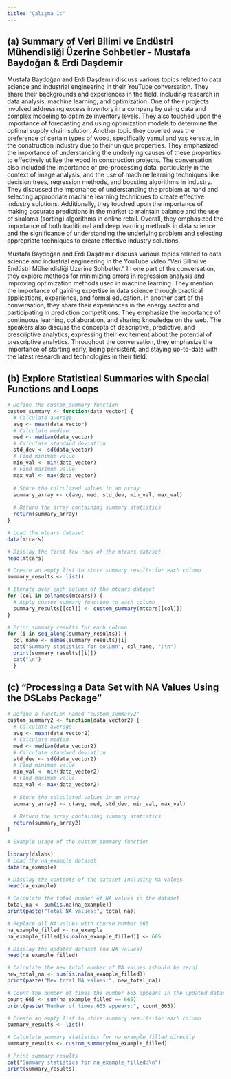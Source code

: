 ```yaml
---
title: "Çalışma 1:"
---
```


## (a) Summary of Veri Bilimi ve Endüstri Mühendisliği Üzerine Sohbetler - Mustafa Baydoğan & Erdi Daşdemir

Mustafa Baydoğan and Erdi Daşdemir discuss various topics related to data science and industrial engineering in their YouTube conversation. They share their backgrounds and experiences in the field, including research in data analysis, machine learning, and optimization. One of their projects involved addressing excess inventory in a company by using data and complex modeling to optimize inventory levels. They also touched upon the importance of forecasting and using optimization models to determine the optimal supply chain solution. Another topic they covered was the preference of certain types of wood, specifically yamul and yaş kereste, in the construction industry due to their unique properties. They emphasized the importance of understanding the underlying causes of these properties to effectively utilize the wood in construction projects. The conversation also included the importance of pre-processing data, particularly in the context of image analysis, and the use of machine learning techniques like decision trees, regression methods, and boosting algorithms in industry. They discussed the importance of understanding the problem at hand and selecting appropriate machine learning techniques to create effective industry solutions. Additionally, they touched upon the importance of making accurate predictions in the market to maintain balance and the use of siralama (sorting) algorithms in online retail. Overall, they emphasized the importance of both traditional and deep learning methods in data science and the significance of understanding the underlying problem and selecting appropriate techniques to create effective industry solutions.

Mustafa Baydoğan and Erdi Daşdemir discuss various topics related to data science and industrial engineering in the YouTube video "Veri Bilimi ve Endüstri Mühendisliği Üzerine Sohbetler." In one part of the conversation, they explore methods for minimizing errors in regression analysis and improving optimization methods used in machine learning. They mention the importance of gaining expertise in data science through practical applications, experience, and formal education. In another part of the conversation, they share their experiences in the energy sector and participating in prediction competitions. They emphasize the importance of continuous learning, collaboration, and sharing knowledge on the web. The speakers also discuss the concepts of descriptive, predictive, and prescriptive analytics, expressing their excitement about the potential of prescriptive analytics. Throughout the conversation, they emphasize the importance of starting early, being persistent, and staying up-to-date with the latest research and technologies in their field.

## (b) Explore Statistical Summaries with Special Functions and Loops

```r
# Define the custom_summary function
custom_summary <- function(data_vector) {
  # Calculate average
  avg <- mean(data_vector)
  # Calculate median
  med <- median(data_vector)
  # Calculate standard deviation
  std_dev <- sd(data_vector)
  # Find minimum value
  min_val <- min(data_vector)
  # Find maximum value
  max_val <- max(data_vector)
  
  # Store the calculated values in an array
  summary_array <- c(avg, med, std_dev, min_val, max_val)
  
  # Return the array containing summary statistics
  return(summary_array)
}

# Load the mtcars dataset
data(mtcars)

# Display the first few rows of the mtcars dataset
head(mtcars)

# Create an empty list to store summary results for each column
summary_results <- list()

# Iterate over each column of the mtcars dataset
for (col in colnames(mtcars)) {
  # Apply custom_summary function to each column
  summary_results[[col]] <- custom_summary(mtcars[[col]])
}

# Print summary results for each column
for (i in seq_along(summary_results)) {
  col_name <- names(summary_results)[i]
  cat("Summary statistics for column", col_name, ":\n")
  print(summary_results[[i]])
  cat("\n")
  }


```

## (c) "Processing a Data Set with NA Values Using the DSLabs Package"

```r

# Define a function named "custom_summary2"
custom_summary2 <- function(data_vector2) {
  # Calculate average
  avg <- mean(data_vector2)
  # Calculate median
  med <- median(data_vector2)
  # Calculate standard deviation
  std_dev <- sd(data_vector2)
  # Find minimum value
  min_val <- min(data_vector2)
  # Find maximum value
  max_val <- max(data_vector2)
  
  # Store the calculated values in an array
  summary_array2 <- c(avg, med, std_dev, min_val, max_val)
  
  # Return the array containing summary statistics
  return(summary_array2)
}

# Example usage of the custom_summary function

library(dslabs)
# Load the na_example dataset
data(na_example)

# Display the contents of the dataset including NA values
head(na_example)

# Calculate the total number of NA values in the dataset
total_na <- sum(is.na(na_example))
print(paste("Total NA values:", total_na))

# Replace all NA values with course number 665
na_example_filled <- na_example
na_example_filled[is.na(na_example_filled)] <- 665

# Display the updated dataset (no NA values)
head(na_example_filled)

# Calculate the new total number of NA values (should be zero)
new_total_na <- sum(is.na(na_example_filled))
print(paste("New total NA values:", new_total_na))

# Count the number of times the number 665 appears in the updated dataset
count_665 <- sum(na_example_filled == 665)
print(paste("Number of times 665 appears:", count_665))

# Create an empty list to store summary results for each column
summary_results <- list()

# Calculate summary statistics for na_example_filled directly
summary_results <- custom_summary(na_example_filled)

# Print summary results
cat("Summary statistics for na_example_filled:\n")
print(summary_results)
```

